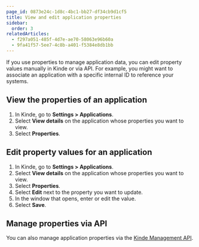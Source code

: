 ```yaml
---
page_id: 0873e24c-1d8c-4bc1-bb27-df34cb9d1cf5
title: View and edit application properties
sidebar:
  order: 3
relatedArticles:
  - f297a051-485f-4d7e-ae70-58063e96b60a
  - 9fa41f57-5ee7-4c8b-a401-f5384e8db1bb
---
```


If you use properties to manage application data, you can edit property values manually in Kinde or via API. For example, you might want to associate an application with a specific internal ID to reference your systems.

## View the properties of an application

1. In Kinde, go to **Settings > Applications**.
2. Select **View details** on the application whose properties you want to view.
3. Select **Properties**.

## Edit property values for an application

1. In Kinde, go to **Settings > Applications**.
2. Select **View details** on the application whose properties you want to view.
3. Select **Properties**.
4. Select **Edit** next to the property you want to update.
5. In the window that opens, enter or edit the value.
6. Select **Save**.

## Manage properties via API

You can also manage application properties via the [Kinde Management API](https://kinde.com/api/docs/#kinde-management-api-properties).
